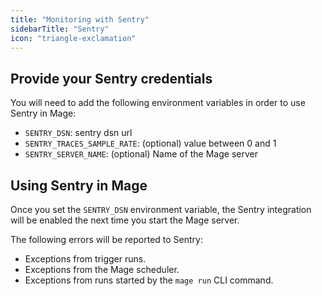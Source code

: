 ```yaml
---
title: "Monitoring with Sentry"
sidebarTitle: "Sentry"
icon: "triangle-exclamation"
---
```


## Provide your Sentry credentials

You will need to add the following environment variables in order to use
Sentry in Mage:
* `SENTRY_DSN`: sentry dsn url
* `SENTRY_TRACES_SAMPLE_RATE`: (optional) value between 0 and 1
* `SENTRY_SERVER_NAME`: (optional) Name of the Mage server

## Using Sentry in Mage

Once you set the `SENTRY_DSN` environment variable, the Sentry integration will be
enabled the next time you start the Mage server.

The following errors will be reported to Sentry:

* Exceptions from trigger runs.
* Exceptions from the Mage scheduler.
* Exceptions from runs started by the `mage run` CLI command.
